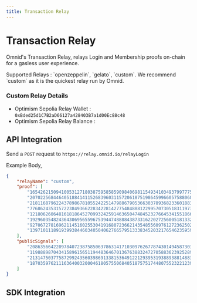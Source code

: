 ```yaml
---
title: Transaction Relay
---
```



# Transaction Relay

Omnid's Transaction Relay, relays Login and Membership proofs on-chain for a gasless user experience.

<Callout type="info" emoji="ℹ️">
  Supported Relays : `openzeppelin`, `gelato`, `custom`. We recommend `custom` as it is the quickest relay run by Omnid.
</Callout>

### Custom Relay Details

- Optimism Sepolia Relay Wallet : `0xBded25d1C7B2aD66127a428403B7a1d00Ec88c48`
- Optimism Sepolia Relay Balance : <Balance address="0xBded25d1C7B2aD66127a428403B7a1d00Ec88c48" />

## API Integration

Send a `POST` request to `https://relay.omnid.io/relayLogin`

Example Body,
```json
{
    "relayName": "custom",
    "proof": [
        "16542621509410053127180387595858590984069811549341034937997775421926834748020",
        "20702256844640518841411526839603115720618751986459966057588068773690912905714",
        "21811687962243789867810552422514798867905366303789368233601883705941622297142",
        "7768624353157223849366228342281427754848881229957073051831197309450597677814",
        "12180626064816181864527099324259146365047484523276645341551866903820338222938",
        "19296035482436430695655967539447488884387331622027256005181332896174520709126",
        "9270672781696211451602553041916807236621435485560976127236250211460439091332",
        "13971011189193993844603405040627665795133383452032176546235959148967822825566"
    ],
    "publicSignals": [
        "20863566422097840723875850637863141710309762677874301494587303648930032009190",
        "11988898704341589615651194483646701367638832472705883623925289677484196905814",
        "21314750377587299243560398691338153649122129395319388938814883722875975462",
        "187035976211163640032000461805755068405187575174480755232212391996596767257"
    ]
}
```



## SDK Integration